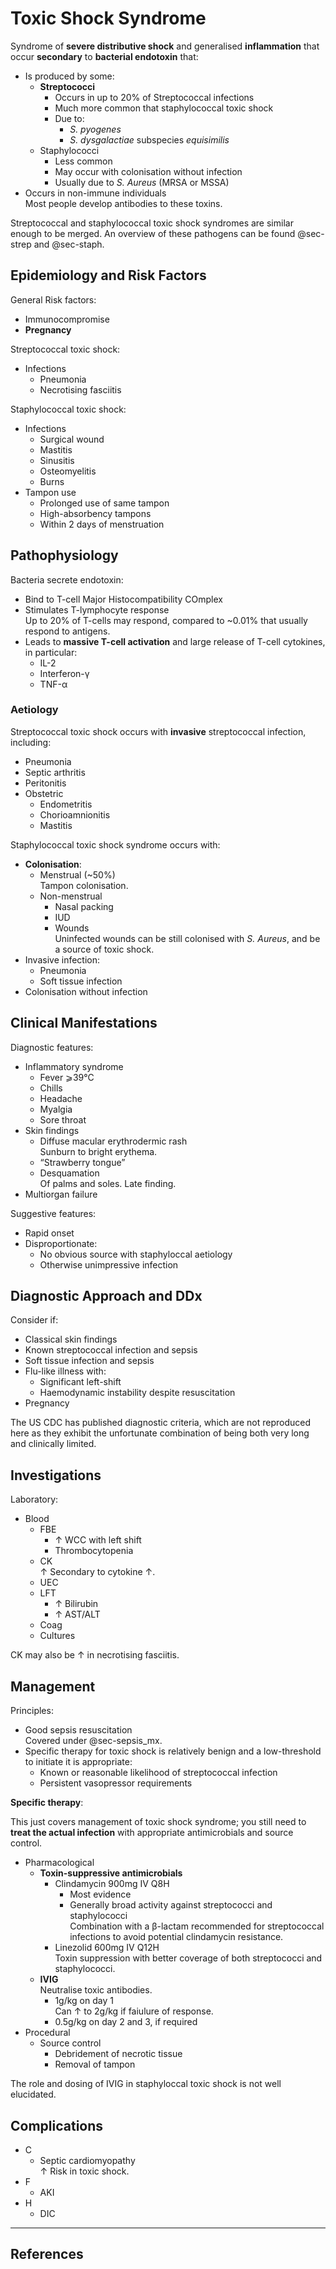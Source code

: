 # Toxic Shock Syndrome {#sec-toxic_shock}

Syndrome of **severe distributive shock** and generalised **inflammation** that occur **secondary** to **bacterial endotoxin** that:

* Is produced by some:
	* **Streptococci**
		* Occurs in up to 20% of Streptococcal infections
		* Much more common that staphylococcal toxic shock
		* Due to:
			* *S. pyogenes*
			* *S. dysgalactiae* subspecies *equisimilis*
	* Staphylococci
		* Less common
		* May occur with colonisation without infection
		* Usually due to *S. Aureus* (MRSA or MSSA)
* Occurs in non-immune individuals\
Most people develop antibodies to these toxins.

:::column-margin
Streptococcal and staphylococcal toxic shock syndromes are similar enough to be merged. An overview of these pathogens can be found @sec-strep and @sec-staph.
:::

## Epidemiology and Risk Factors

General Risk factors:

* Immunocompromise
* **Pregnancy**


Streptococcal toxic shock:

* Infections
	* Pneumonia
	* Necrotising fasciitis


Staphylococcal toxic shock:

* Infections
	* Surgical wound
	* Mastitis
	* Sinusitis
	* Osteomyelitis
	* Burns
* Tampon use
	* Prolonged use of same tampon
	* High-absorbency tampons
	* Within 2 days of menstruation


## Pathophysiology

Bacteria secrete endotoxin:

* Bind to T-cell Major Histocompatibility COmplex
* Stimulates T-lymphocyte response\
Up to 20% of T-cells may respond, compared to ~0.01% that usually respond to antigens.
* Leads to **massive T-cell activation** and large release of T-cell cytokines, in particular:
	* IL-2
	* Interferon-γ
	* TNF-α

### Aetiology

Streptococcal toxic shock occurs with **invasive** streptococcal infection, including:

* Pneumonia
* Septic arthritis
* Peritonitis
* Obstetric
	* Endometritis
	* Chorioamnionitis
	* Mastitis


Staphylococcal toxic shock syndrome occurs with:

* **Colonisation**:
	* Menstrual (~50%)\
	Tampon colonisation.
	* Non-menstrual
		* Nasal packing
		* IUD
		* Wounds\
		Uninfected wounds can be still colonised with *S. Aureus*, and be a source of toxic shock.
* Invasive infection:
	* Pneumonia
	* Soft tissue infection
* Colonisation without infection


## Clinical Manifestations

Diagnostic features:

* Inflammatory syndrome
	* Fever ⩾39°C
	* Chills
	* Headache
	* Myalgia
	* Sore throat
* Skin findings
	* Diffuse macular erythrodermic rash\
	Sunburn to bright erythema.
	* "Strawberry tongue"
	* Desquamation\
	Of palms and soles. Late finding.
* Multiorgan failure


Suggestive features:

* Rapid onset
* Disproportionate:
	* No obvious source with staphyloccal aetiology
	* Otherwise unimpressive infection


## Diagnostic Approach and DDx

Consider if:

* Classical skin findings
* Known streptococcal infection and sepsis
* Soft tissue infection and sepsis
* Flu-like illness with:
	* Significant left-shift
	* Haemodynamic instability despite resuscitation
* Pregnancy

:::column-margin
The US CDC has published diagnostic criteria, which are not reproduced here as they exhibit the unfortunate combination of being both very long and clinically limited.
::: 

## Investigations

Laboratory:

* Blood
	* FBE
		* ↑ WCC with left shift
		* Thrombocytopenia
	* CK\
	↑ Secondary to cytokine ↑.
	* UEC
	* LFT
		* ↑ Bilirubin
		* ↑ AST/ALT
	* Coag
	* Cultures

:::column-margin
CK may also be ↑ in necrotising fasciitis.
:::


## Management

:::info
Principles:

* Good sepsis resuscitation\
Covered under @sec-sepsis_mx.
* Specific therapy for toxic shock is relatively benign and a low-threshold to initiate it is appropriate:
	* Known or reasonable likelihood of streptococcal infection
	* Persistent vasopressor requirements
:::

**Specific therapy**:

:::column-margin
:::caution
This just covers management of toxic shock syndrome; you still need to **treat the actual infection** with appropriate antimicrobials and source control.
:::
:::

* Pharmacological
	* **Toxin-suppressive antimicrobials**
		* Clindamycin 900mg IV Q8H
			* Most evidence
			* Generally broad activity against streptococci and staphylococci\
			Combination with a β-lactam recommended for streptococcal infections to avoid potential clindamycin resistance.
		* Linezolid 600mg IV Q12H\
		Toxin suppression with better coverage of both streptococci and staphylococci.
	* **IVIG**\
	Neutralise toxic antibodies.
		* 1g/kg on day 1\
		Can ↑ to 2g/kg if faiulure of response.
		* 0.5g/kg on day 2 and 3, if required
* Procedural
	* Source control
		* Debridement of necrotic tissue
		* Removal of tampon

:::column-margin
The role and dosing of IVIG in staphyloccal toxic shock is not well elucidated.
:::


## Complications

* C
	* Septic cardiomyopathy\
	↑ Risk in toxic shock.
* F
	* AKI
* H
	* DIC


---

## References